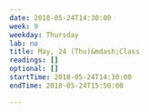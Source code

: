 ```yaml
---
date: 2018-05-24T14:30:00
week: 9
weekday: Thursday
lab: no
title: May, 24 (Thu)&mdash;Class
readings: []
optional: []
startTime: 2018-05-24T14:30:00
endTime: 2018-05-24T15:50:00

---
```

